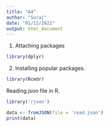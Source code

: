 ---
title: "A4"
author: "Suraj"
date: "01/12/2022"
output: html_document
---
1. Attaching packages
```{r}
library(dplyr)
```

2. Installing popular packages.

```{r}
library(Rcmdr)
```

Reading json file in R.

```{r}
library('rjson')

data <- fromJSON(file = 'read.json')
print(data)

```

